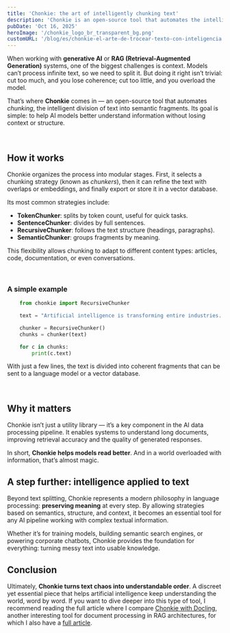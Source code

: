 ```yaml
---
title: 'Chonkie: the art of intelligently chunking text'
description: 'Chonkie is an open-source tool that automates the intelligent fragmentation of text for artificial intelligence and RAG systems. Using semantic, structural, and token-based strategies, it divides long documents without losing coherence or context, improving model understanding and response quality. Ideal for developers, researchers, and professionals working with natural language processing.'
pubDate: 'Oct 16, 2025'
heroImage: '/chonkie_logo_br_transparent_bg.png'
customURL: '/blog/es/chonkie-el-arte-de-trocear-texto-con-inteligencia'
---
```



When working with **generative AI** or **RAG (Retrieval-Augmented Generation)** systems, one of the biggest challenges is context. Models can’t process infinite text, so we need to split it. But doing it right isn’t trivial: cut too much, and you lose coherence; cut too little, and you overload the model.

That’s where **Chonkie** comes in — an open-source tool that automates *chunking*, the intelligent division of text into semantic fragments. Its goal is simple: to help AI models better understand information without losing context or structure.

<br/>

## How it works

Chonkie organizes the process into modular stages. First, it selects a chunking strategy (known as *chunkers*), then it can refine the text with overlaps or embeddings, and finally export or store it in a vector database.

Its most common strategies include:

* **TokenChunker**: splits by token count, useful for quick tasks.
* **SentenceChunker**: divides by full sentences.
* **RecursiveChunker**: follows the text structure (headings, paragraphs).
* **SemanticChunker**: groups fragments by meaning.

This flexibility allows chunking to adapt to different content types: articles, code, documentation, or even conversations.

<br/>

### A simple example

```python
    from chonkie import RecursiveChunker

    text = "Artificial intelligence is transforming entire industries. But understanding it requires precision and context."

    chunker = RecursiveChunker()
    chunks = chunker(text)

    for c in chunks:
        print(c.text)
```

With just a few lines, the text is divided into coherent fragments that can be sent to a language model or a vector database.

<br/>

## Why it matters

Chonkie isn’t just a utility library — it’s a key component in the AI data processing pipeline. It enables systems to understand long documents, improving retrieval accuracy and the quality of generated responses.

In short, **Chonkie helps models read better**. And in a world overloaded with information, that’s almost magic. <br/>

## A step further: intelligence applied to text

Beyond text splitting, Chonkie represents a modern philosophy in language processing: **preserving meaning** at every step. By allowing strategies based on semantics, structure, and context, it becomes an essential tool for any AI pipeline working with complex textual information.

Whether it’s for training models, building semantic search engines, or powering corporate chatbots, Chonkie provides the foundation for everything: turning messy text into usable knowledge. <br/>

## Conclusion

Ultimately, **Chonkie turns text chaos into understandable order**. A discreet yet essential piece that helps artificial intelligence keep understanding the world, word by word.
If you want to dive deeper into this type of tool, I recommend reading the full article where I compare <a href="https://marcmayol.com/blog/en/chonkie-and-docling-two-complementary-approaches-to-document-processing-rag" title="Chonkie vs Docling"> Chonkie with Docling</a>, another interesting tool for document processing in RAG architectures, for which I also have a <a href="https://marcmayol.com/blog/en/docling-the-easy-way-to-use-files-with-llms" title="Docling"> full article</a>.
